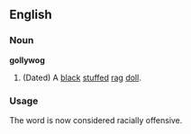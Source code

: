 ==English==
===Noun===
'''gollywog'''
# (Dated) A [[black]] [[stuffed]] [[rag]] [[doll]]. 

===Usage===
The word is now considered racially offensive.